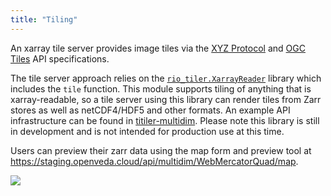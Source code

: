 ```yaml
---
title: "Tiling"
---
```


An xarray tile server provides image tiles via the [XYZ Protocol](https://en.wikipedia.org/wiki/Tiled_web_map) and [OGC Tiles](https://docs.ogc.org/is/20-057/20-057.html) API specifications.

The tile server approach relies on the [`rio_tiler.XarrayReader`](https://github.com/cogeotiff/rio-tiler/blob/main/rio_tiler/io/xarray.py) library which includes the `tile` function. This module supports tiling of anything that is xarray-readable, so a tile server using this library can render tiles from Zarr stores as well as netCDF4/HDF5 and other formats. An example API infrastructure can be found in [titiler-multidim](https://github.com/developmentseed/titiler-multidim). Please note this library is still in development and is not intended for production use at this time.

Users can preview their zarr data using the map form and preview tool at [https://staging.openveda.cloud/api/multidim/WebMercatorQuad/map](https://staging.openveda.cloud/api/multidim/WebMercatorQuad/map).

![](../images/zarr-preview.gif)

